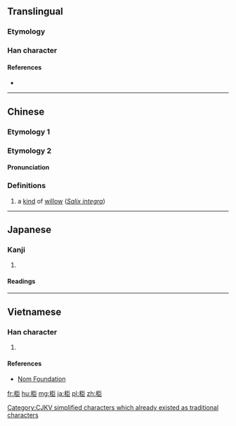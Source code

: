 {{also|櫃}}
==Translingual==

===Etymology===
{{Han compound|木|巨|c1=s|c2=p|t1=tree|t2=huge|ls=psc}}

===Han character===
{{Han char|rn=75|rad=木|as=05|sn=9|four=4191<sub>7</sub>|canj=木尸尸 (DSS)|ids=⿰[[木]][[巨]]}}

====References====
* {{Han ref|kx=0519.140|dkj=14631|dj=0907.130|hdz=21167.050|uh=67DC|ud=26588|bh=CF40|bd=53056}}

----

==Chinese==
{{zh-forms}}

===Etymology 1===
{{zh-see|櫃}}

===Etymology 2===

====Pronunciation====
{{zh-pron
|m=jǔ
|c=geoi2
|mc=y
|oc=y
|ma=
|cat=pn
}}

===Definitions===
# a [[kind]] of [[willow]] (''[[w:Salix integra|Salix integra]]'')

----

==Japanese==

===Kanji===
{{ja-kanji|grade=|rs=木05}}

# {{defn|lang=ja|sort=木05}}

====Readings====
{{ja-readings|on=[[きょ]] (kyo), [[こ]] (ko), [[く]] (ku)|kun=[[あまだれ]] (amadare)}}

----

==Vietnamese==

===Han character===
{{vi-readings|rs=木05| hanviet = cự}}

# {{defn|lang=vi|sort=木05}}

====References====
*[http://nomfoundation.org/common/nom_details.php?codepoint=67dc Nom Foundation]

[[Category:CJKV simplified characters which already existed as traditional characters]]

[[fr:柜]]
[[hu:柜]]
[[mg:柜]]
[[ja:柜]]
[[pl:柜]]
[[zh:柜]]